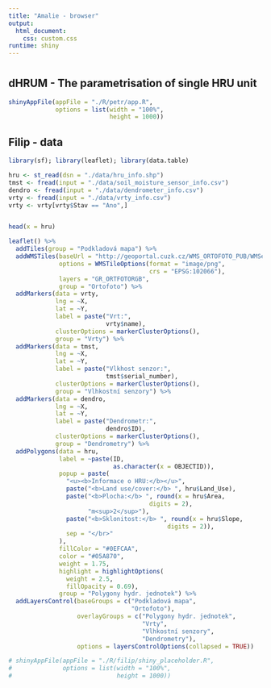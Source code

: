 ```yaml
---
title: "Amalie - browser"
output: 
  html_document:
    css: custom.css
runtime: shiny
---
```


# {.tabset}
## dHRUM - The parametrisation of single HRU unit 

```r
shinyAppFile(appFile = "./R/petr/app.R",
             options = list(width = "100%",
                            height = 1000))
```


## Filip - data

```r
library(sf); library(leaflet); library(data.table)

hru <- st_read(dsn = "./data/hru_info.shp")
tmst <- fread(input = "./data/soil_moisture_sensor_info.csv")
dendro <- fread(input = "./data/dendrometer_info.csv")
vrty <- fread(input = "./data/vrty_info.csv")
vrty <- vrty[vrty$Stav == "Ano",]


head(x = hru)

leaflet() %>% 
  addTiles(group = "Podkladová mapa") %>%
  addWMSTiles(baseUrl = "http://geoportal.cuzk.cz/WMS_ORTOFOTO_PUB/WMService.aspx",
              options = WMSTileOptions(format = "image/png",
                                       crs = "EPSG:102066"),
              layers = "GR_ORTFOTORGB",
              group = "Ortofoto") %>%
  addMarkers(data = vrty,
             lng = ~X,
             lat = ~Y,
             label = paste("Vrt:",
                           vrty$name),
             clusterOptions = markerClusterOptions(),
             group = "Vrty") %>% 
  addMarkers(data = tmst,
             lng = ~X,
             lat = ~Y,
             label = paste("Vlkhost senzor:",
                           tmst$serial_number),
             clusterOptions = markerClusterOptions(),
             group = "Vlhkostní senzory") %>% 
  addMarkers(data = dendro,
             lng = ~X,
             lat = ~Y,
             label = paste("Dendrometr:",
                           dendro$ID),
             clusterOptions = markerClusterOptions(),
             group = "Dendrometry") %>% 
  addPolygons(data = hru,
              label = ~paste(ID, 
                             as.character(x = OBJECTID)),
              popup = paste(
                "<u><b>Informace o HRU:</b></u>",
                paste("<b>Land use/cover:</b> ", hru$Land_Use),
                paste("<b>Plocha:</b> ", round(x = hru$Area, 
                                       digits = 2), 
                      "m<sup>2</sup>"),
                paste("<b>Sklonitost:</b> ", round(x = hru$Slope, 
                                            digits = 2)),
                sep = "</br>"
              ),
              fillColor = "#0EFCAA",
              color = "#05A870",
              weight = 1.75,
              highlight = highlightOptions(
                weight = 2.5,
                fillOpacity = 0.69),
              group = "Polygony hydr. jednotek") %>%
  addLayersControl(baseGroups = c("Podkladová mapa", 
                                  "Ortofoto"),
                   overlayGroups = c("Polygony hydr. jednotek", 
                                     "Vrty",
                                     "Vlhkostní senzory",
                                     "Dendrometry"),
                   options = layersControlOptions(collapsed = TRUE))

# shinyAppFile(appFile = "./R/filip/shiny_placeholder.R",
#              options = list(width = "100%",
#                             height = 1000))
```



<!-- ## dHRUM - HRU jednotka -->

<!-- ```{r eleni, echo = FALSE, message = FALSE, warning = FALSE} -->
<!-- shinyAppFile(appFile = "./R/eleni/app.R", -->
<!--              options = list(width = "100%", -->
<!--                             height = 1000)) -->
<!-- ``` -->


